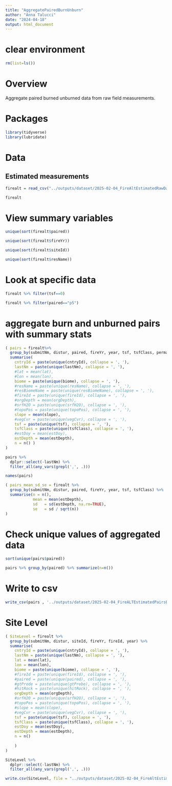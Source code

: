 ```yaml
---
title: "AggregatePairedBurnUnburn"
author: "Anna Talucci"
date: "2024-04-18"
output: html_document
---
```


# clear environment
```r
rm(list=ls())
```

# Overview
Aggregate paired burned unburned data from raw field measurements.


# Packages

```r
library(tidyverse)
library(lubridate)
```


# Data

## Estimated measurements

```r
firealt = read_csv("../outputs/dataset/2025-02-04_FireAltEstimatedRawData.csv")
```

```r
firealt
```

# View summary variables

```r
unique(sort(firealt$paired))
```

```r
unique(sort(firealt$fireYr))
```
```r
unique(sort(firealt$siteId))
```

```r
unique(sort(firealt$resName))
```

# Look at specific data

```r
firealt %>% filter(tsf==0)
```

```r
firealt %>% filter(paired=="p5")
```

# aggregate burn and unburned pairs with summary stats

```r
( pairs = firealt%>% 
  group_by(submitNm, distur, paired, fireYr, year, tsf, tsfClass, permaExtent) %>%
  summarise(
    cntryId = paste(unique(cntryId), collapse = ', '),
    lastNm = paste(unique(lastNm), collapse = ', '),
    #lat = mean(lat),
    #lon = mean(lon),
    biome = paste(unique(biome), collapse = ', '),
    #resName = paste(unique(resName), collapse = ', '), 
    #resBiomeName = paste(unique(resBiomeName), collapse = ', '), 
    #fireId = paste(unique(fireId), collapse = ', '),
    #orgDepth = mean(orgDepth),
    #srfH2O = paste(unique(srfH2O), collapse = ', '),
    #topoPos = paste(unique(topoPos), collapse = ', '),
    slope = mean(slope),
    #vegCvr = paste(unique(vegCvr), collapse = ', '),
    tsf = paste(unique(tsf), collapse = ', '),
    tsfClass = paste(unique(tsfClass), collapse = ', '),
    #estDoy = mean(estDoy),
    estDepth = mean(estDepth),
    n = n() )
)
```

```r
pairs %>% 
  dplyr::select(-lastNm) %>% 
  filter_all(any_vars(grepl(',', .)))
```

```r
names(pairs)
```

```r
( pairs_mean_sd_se = firealt %>% 
  group_by(submitNm, distur, paired, fireYr, year, tsf, tsfClass) %>%
  summarise(n = n(),
            mean = mean(estDepth),
            sd   = sd(estDepth, na.rm=TRUE),
            se   = sd / sqrt(n))
)
```

# Check unique values of aggregated data

```r
sort(unique(pairs$paired))
```

```r
pairs %>% group_by(paired) %>% summarize(n=n())
```

# Write to csv

```r
write_csv(pairs , '../outputs/dataset/2025-02-04_FireALTEstimatedPairsBurnedUnburned.csv')
```


# Site Level

```r
( SiteLevel = firealt %>% 
  group_by(submitNm, distur, siteId, fireYr, fireId, year) %>%
  summarise(
    cntryId = paste(unique(cntryId), collapse = ', '),
    lastNm = paste(unique(lastNm), collapse = ', '),
    lat = mean(lat),
    lon = mean(lon),
    biome = paste(unique(biome), collapse = ', '),
    #fireId = paste(unique(fireId), collapse = ', '),
    #paired = paste(unique(paired), collapse = ', '),
    #gtProde = paste(unique(gtProbe), collapse = ', '),
    #hitRock = paste(unique(hitRock), collapse = ', '),
    orgDepth = mean(orgDepth),
    #srfH2O = paste(unique(srfH2O), collapse = ', '),
    #topoPos = paste(unique(topoPos), collapse = ', '),
    #slope = mean(slope),
    #vegCvr = paste(unique(vegCvr), collapse = ', '),
    tsf = paste(unique(tsf), collapse = ', '),
    tsfClass = paste(unique(tsfClass), collapse = ', '),
    estDoy = mean(estDoy),
    estDepth = mean(estDepth),
    n = n()
    
    )
)
```

```r
SiteLevel %>% 
  dplyr::select(-lastNm) %>% 
  filter_all(any_vars(grepl(',', .)))
```

```r
write.csv(SiteLevel, file = "../outputs/dataset/2025-02-04_FireAltEstimatedSiteLevel.csv", row.names=FALSE)
```